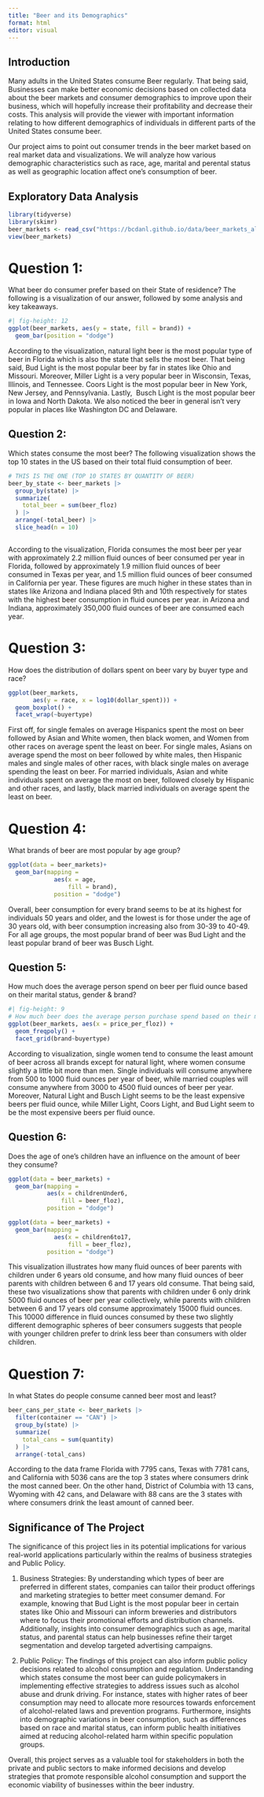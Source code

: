 ```yaml
---
title: "Beer and its Demographics"
format: html
editor: visual
---
```


## Introduction

Many adults in the United States consume Beer regularly. That being said, Businesses can make better economic decisions based on collected data about the beer markets and consumer demographics to improve upon their business, which will hopefully increase their profitability and decrease their costs. This analysis will provide the viewer with important information relating to how different demographics of individuals in different parts of the United States consume beer.

Our project aims to point out consumer trends in the beer market based on real market data and visualizations. We will analyze how various demographic characteristics such as race, age, marital and perental status as well as geographic location affect one's consumption of beer.

## Exploratory Data Analysis

```r
library(tidyverse)
library(skimr)
beer_markets <- read_csv("https://bcdanl.github.io/data/beer_markets_all.csv")
view(beer_markets)
```

# Question 1:

What beer do consumer prefer based on their State of residence? The following is a visualization of our answer, followed by some analysis and key takeaways.

```r
#| fig-height: 12
ggplot(beer_markets, aes(y = state, fill = brand)) +
  geom_bar(position = "dodge")

```

According to the visualization, natural light beer is the most popular type of beer in Florida which is also the state that sells the most beer. That being said, Bud Light is the most popular beer by far in states like Ohio and Missouri. Moreover, Miller Light is a very popular beer in Wisconsin, Texas, Illinois, and Tennessee. Coors Light is the most popular beer in New York, New Jersey, and Pennsylvania. Lastly,  Busch Light is the most popular beer in Iowa and North Dakota. We also noticed the beer in general isn’t very popular in places like Washington DC and Delaware. 

## Question 2:

Which states consume the most beer? The following visualization shows the top 10 states in the US based on their total fluid consumption of beer.

```r
# THIS IS THE ONE (TOP 10 STATES BY QUANTITY OF BEER)
beer_by_state <- beer_markets |> 
  group_by(state) |> 
  summarize(
    total_beer = sum(beer_floz)
  ) |> 
  arrange(-total_beer) |> 
  slice_head(n = 10)
```

```         
```

According to the visualization, Florida consumes the most beer per year with approximately 2.2 million fluid ounces of beer consumed per year in Florida, followed by approximately 1.9 million fluid ounces of beer consumed in Texas per year, and 1.5 million fluid ounces of beer consumed in California per year. These figures are much higher in these states than in states like Arizona and Indiana placed 9th and 10th respectively for states with the highest beer consumption in fluid ounces per year. in Arizona and Indiana, approximately 350,000 fluid ounces of beer are consumed each year. 

# Question 3:

How does the distribution of dollars spent on beer vary by buyer type and race?

```r
ggplot(beer_markets,
       aes(y = race, x = log10(dollar_spent))) +
  geom_boxplot() +
  facet_wrap(~buyertype)
```

First off, for single females on average Hispanics spent the most on beer followed by Asian and White women, then black women, and Women from other races on average spent the least on beer. For single males, Asians on average spend the most on beer followed by white males, then Hispanic males and single males of other races, with black single males on average spending the least on beer. For married individuals, Asian and white individuals spent on average the most on beer, followed closely by Hispanic and other races, and lastly, black married individuals on average spent the least on beer.

# Question 4:

What brands of beer are most popular by age group?

```r
ggplot(data = beer_markets)+
  geom_bar(mapping =
             aes(x = age,
                 fill = brand),
             position = "dodge")
```

Overall, beer consumption for every brand seems to be at its highest for individuals 50 years and older, and the lowest is for those under the age of 30 years old, with beer consumption increasing also from 30-39 to 40-49. For all age groups, the most popular brand of beer was Bud Light and the least popular brand of beer was Busch Light.

## Question 5:

How much does the average person spend on beer per fluid ounce based on their marital status, gender & brand?

```r
#| fig-height: 9
# How much beer does the average person purchase spend based on their marital status and gender & brand
ggplot(beer_markets, aes(x = price_per_floz)) +
  geom_freqpoly() +
  facet_grid(brand~buyertype)
```

According to visualization, single women tend to consume the least amount of beer across all brands except for natural light, where women consume slightly a little bit more than men. Single individuals will consume anywhere from 500 to 1000 fluid ounces per year of beer, while married couples will consume anywhere from 3000 to 4500 fluid ounces of beer per year. Moreover, Natural Light and Busch Light seems to be the least expensive beers per fluid ounce, while Miller Light, Coors Light, and Bud Light seem to be the most expensive beers per fluid ounce. 

## Question 6:

Does the age of one's children have an influence on the amount of beer they consume?

```r
ggplot(data = beer_markets) +
  geom_bar(mapping =
           aes(x = childrenUnder6,
               fill = beer_floz),
           position = "dodge")

ggplot(data = beer_markets) +
  geom_bar(mapping =
             aes(x = children6to17,
                 fill = beer_floz),
           position = "dodge")
```

This visualization illustrates how many fluid ounces of beer parents with children under 6 years old consume, and how many fluid ounces of beer parents with children between 6 and 17 years old consume. That being said, these two visualizations show that parents with children under 6 only drink 5000 fluid ounces of beer per year collectively, while parents with children between 6 and 17 years old consume approximately 15000 fluid ounces. This 10000 difference in fluid ounces consumed by these two slightly different demographic spheres of beer consumers suggests that people with younger children prefer to drink less beer than consumers with older children.

# Question 7:

In what States do people consume canned beer most and least?

```r
beer_cans_per_state <- beer_markets |> 
  filter(container == "CAN") |> 
  group_by(state) |> 
  summarize(
    total_cans = sum(quantity)
  ) |> 
  arrange(-total_cans)
```

According to the data frame Florida with 7795 cans, Texas with 7781 cans, and California with 5036 cans are the top 3 states where consumers drink the most canned beer. On the other hand, District of Columbia with 13 cans, Wyoming with 42 cans, and Delaware with 88 cans are the 3 states with where consumers drink the least amount of canned beer.

## Significance of The Project

The significance of this project lies in its potential implications for various real-world applications particularly within the realms of business strategies and Public Policy.

1.  Business Strategies: By understanding which types of beer are preferred in different states, companies can tailor their product offerings and marketing strategies to better meet consumer demand. For example, knowing that Bud Light is the most popular beer in certain states like Ohio and Missouri can inform breweries and distributors where to focus their promotional efforts and distribution channels. Additionally, insights into consumer demographics such as age, marital status, and parental status can help businesses refine their target segmentation and develop targeted advertising campaigns.

2.  Public Policy: The findings of this project can also inform public policy decisions related to alcohol consumption and regulation. Understanding which states consume the most beer can guide policymakers in implementing effective strategies to address issues such as alcohol abuse and drunk driving. For instance, states with higher rates of beer consumption may need to allocate more resources towards enforcement of alcohol-related laws and prevention programs. Furthermore, insights into demographic variations in beer consumption, such as differences based on race and marital status, can inform public health initiatives aimed at reducing alcohol-related harm within specific population groups.

Overall, this project serves as a valuable tool for stakeholders in both the private and public sectors to make informed decisions and develop strategies that promote responsible alcohol consumption and support the economic viability of businesses within the beer industry.

